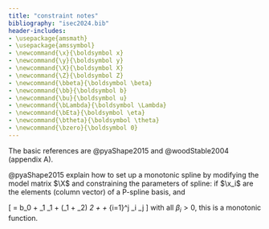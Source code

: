```yaml
---
title: "constraint notes"
bibliography: "isec2024.bib"
header-includes:
- \usepackage{amsmath}
- \usepackage{amssymbol}
- \newcommand{\x}{\boldsymbol x}
- \newcommand{\y}{\boldsymbol y}
- \newcommand{\X}{\boldsymbol X}
- \newcommand{\Z}{\boldsymbol Z}
- \newcommand{\bbeta}{\boldsymbol \beta}
- \newcommand{\bb}{\boldsymbol b}
- \newcommand{\bu}{\boldsymbol u}
- \newcommand{\bLambda}{\boldsymbol \Lambda}
- \newcommand{\bEta}{\boldsymbol \eta}
- \newcommand{\btheta}{\boldsymbol \theta}
- \newcommand{\bzero}{\boldsymbol 0}
---
```



The basic references are @pyaShape2015 and @woodStable2004 (appendix A).

@pyaShape2015 explain how to set up a monotonic spline by modifying the model matrix $\X$ and constraining the parameters of spline: if $\x_i$ are the elements (column vector) of a P-spline basis, and 

\[
\y = b_0 + \beta_1 \x_1 + (\beta_1 + \beta_2) \x_2 + \ldots + \sum_{i=1}^j \beta_i \x_j
\]
with all $\beta_i > 0$, this is a monotonic function.


